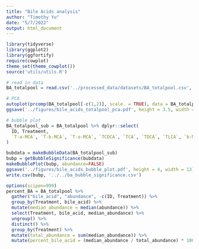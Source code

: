 ```yaml
---
title: "Bile Acids analysis"
author: "Timothy Yu"
date: "5/7/2022"
output: html_document
---
```

```r
library(tidyverse)
library(ggplot2)
library(ggfortify)
require(cowplot)
theme_set(theme_cowplot())
source('utils/utils.R')
```

```r
# read in data
BA_totalpool = read.csv('../processed_data/datasets/BA_totalpool.csv', header = TRUE, stringsAsFactors = FALSE, check.names = FALSE)
```

```r
# PCA
autoplot(prcomp(BA_totalpool[-c(1,2)], scale. = TRUE), data = BA_totalpool, colour = 'Treatment', size = 2.5) + scale_color_manual(values = c('black', '#3b9bb3', '#75af4f', '#e39225', '#c13b41'))
ggsave('../figures/bile_acids_totalpool_pca.pdf', height = 3.5, width = 5)
```

```r
# bubble plot
BA_totalpool_sub = BA_totalpool %>% dplyr::select(
  ID, Treatment,
  `T-a-MCA`, `T-b-MCA`, `T-o-MCA`, `TCDCA`, `TCA`, `TDCA`, `TLCA`, `b-MCA`, `CA`
)

bubdata = makeBubbleData(BA_totalpool_sub)
bubp = getBubbleSignificance(bubdata)
makeBubblePlot(bubp, abundance=FALSE)
ggsave('../figures/bile_acids_bubble_plot.pdf', height = 4, width = 13)
write.csv(bubp, '../../ba_bubble_significance.csv')
```

```r
options(scipen=999)
percent_BA = BA_totalpool %>% 
  gather("bile_acid", "abundance", -c(ID, Treatment)) %>%
  group_by(Treatment, bile_acid) %>%
  mutate(median_abundance = median(abundance)) %>%
  select(Treatment, bile_acid, median_abundance) %>%
  ungroup() %>%
  distinct() %>%
  group_by(Treatment) %>%
  mutate(total_abundance = sum(median_abundance)) %>%
  mutate(percent_bile_acid = (median_abundance / total_abundance) * 100)
  
```



